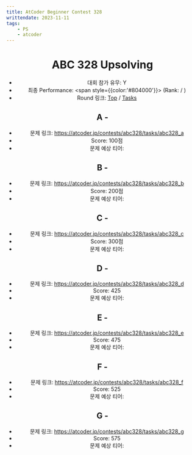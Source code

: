 ```yaml
---
title: AtCoder Beginner Contest 328
writtendate: 2023-11-11
tags:
    - PS
    - atcoder
---
```


<Header />

# ABC 328 Upsolving

- 대회 참가 유무: Y
- 최종 Performance: <span style={{color:'#804000'}}></span> (Rank:  / )
- Round 링크: [Top](https://atcoder.jp/contests/abc328) / [Tasks](https://atcoder.jp/contests/abc328/tasks)

## A - 

- 문제 링크: https://atcoder.jp/contests/abc328/tasks/abc328_a
- Score: 100점
- 문제 예상 티어: <SolvedTier tierName={TierName.Bronze} grade={4} width={15} />



## B - 

- 문제 링크: https://atcoder.jp/contests/abc328/tasks/abc328_b
- Score: 200점
- 문제 예상 티어: <SolvedTier tierName={TierName.Bronze} grade={4} width={15} />


## C - 

- 문제 링크: https://atcoder.jp/contests/abc328/tasks/abc328_c
- Score: 300점
- 문제 예상 티어: <SolvedTier tierName={TierName.Bronze} grade={4} width={15} />


## D - 

- 문제 링크: https://atcoder.jp/contests/abc328/tasks/abc328_d
- Score: 425
- 문제 예상 티어: <SolvedTier tierName={TierName.Bronze} grade={4} width={15} />



## E - 

- 문제 링크: https://atcoder.jp/contests/abc328/tasks/abc328_e
- Score: 475
- 문제 예상 티어: <SolvedTier tierName={TierName.Bronze} grade={4} width={15} />


## F - 

- 문제 링크: https://atcoder.jp/contests/abc328/tasks/abc328_f
- Score: 525
- 문제 예상 티어: <SolvedTier tierName={TierName.Bronze} grade={4} width={15} />


## G - 

- 문제 링크: https://atcoder.jp/contests/abc328/tasks/abc328_g
- Score: 575
- 문제 예상 티어: <SolvedTier tierName={TierName.Bronze} grade={4} width={15} />



<TagList />
<Comment />
